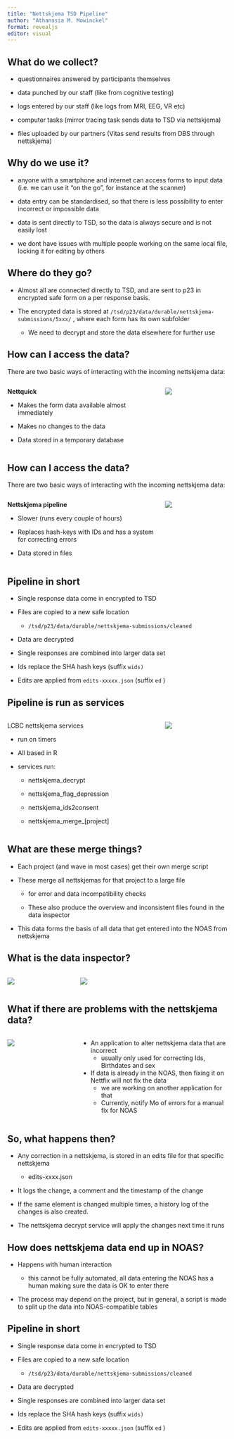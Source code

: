 ```yaml
---
title: "Nettskjema TSD Pipeline"
author: "Athanasia M. Mowinckel"
format: revealjs
editor: visual
---
```


## What do we collect?

-   questionnaires answered by participants themselves

-   data punched by our staff (like from cognitive testing)

-   logs entered by our staff (like logs from MRI, EEG, VR etc)

-   computer tasks (mirror tracing task sends data to TSD via nettskjema)

-   files uploaded by our partners (Vitas send results from DBS through nettskjema)

## Why do we use it?

-   anyone with a smartphone and internet can access forms to input data (i.e. we can use it "on the go", for instance at the scanner)

-   data entry can be standardised, so that there is less possibility to enter incorrect or impossible data

-   data is sent directly to TSD, so the data is always secure and is not easily lost

-   we dont have issues with multiple people working on the same local file, locking it for editing by others

## Where do they go?

-   Almost all are connected directly to TSD, and are sent to p23 in encrypted safe form on a per response basis.

-   The encrypted data is stored at `/tsd/p23/data/durable/nettskjema-submissions/5xxx/` , where each form has its own subfolder

    -   We need to decrypt and store the data elsewhere for further use

## How can I access the data?

There are two basic ways of interacting with the incoming nettskjema data:

::: columns
::: {.column width="70%"}
**Nettquick**

-   Makes the form data available almost immediately

-   Makes no changes to the data

-   Data stored in a temporary database
:::

::: {.column width="30%"}
![](img/nettquick.png)
:::
:::

## How can I access the data?

There are two basic ways of interacting with the incoming nettskjema data:

::: columns
::: {.column width="70%"}
**Nettskjema pipeline**

-   Slower (runs every couple of hours)

-   Replaces hash-keys with IDs and has a system for correcting errors

-   Data stored in files
:::

::: {.column width="30%"}
![](img/nettskjema.png)
:::
:::

## Pipeline in short

-   Single response data come in encrypted to TSD

-   Files are copied to a new safe location

    -   `/tsd/p23/data/durable/nettskjema-submissions/cleaned`

-   Data are decrypted

-   Single responses are combined into larger data set

-   Ids replace the SHA hash keys (suffix `wids)`

-   Edits are applied from `edits-xxxxx.json` (suffix `ed` )

## Pipeline is run as services

::: columns
::: {.column width="70%"}
LCBC nettskjema services

-   run on timers

-   All based in R

-   services run:

    -   nettskjema_decrypt

    -   nettskjema_flag_depression

    -   nettskjema_ids2consent

    -   nettskjema_merge\_\[project\]
:::

::: {.column width="30%"}
![](img/services.png)
:::
:::

## What are these merge things?

-   Each project (and wave in most cases) get their own merge script

-   These merge all nettskjemas for that project to a large file

    -   for error and data incompatibility checks

    -   These also produce the overview and inconsistent files found in the data inspector

-   This data forms the basis of all data that get entered into the NOAS from nettskjema

## What is the data inspector?

::: columns
::: {.column width="30%"}
![](img/datainspector.png)
:::

::: {.column width="70%"}
![](img/datainspector_table.png)
:::
:::

## What if there are problems with the nettskjema data?

::: columns
::: {.column width="30%"}
![](img/nettfix.png)
:::

::: {.column width="70%"}
-   An application to alter nettskjema data that are incorrect
    -   usually only used for correcting Ids, Birthdates and sex
-   If data is already in the NOAS, then fixing it on Nettfix will not fix the data
    -   we are working on another application for that
    -   Currently, notify Mo of errors for a manual fix for NOAS
:::
:::

## So, what happens then?

-   Any correction in a nettskjema, is stored in an edits file for that specific nettskjema

    -   edits-xxxx.json

-   It logs the change, a comment and the timestamp of the change

-   If the same element is changed multiple times, a history log of the changes is also created.

-   The nettskjema decrypt service will apply the changes next time it runs

## How does nettskjema data end up in NOAS?

-   Happens with human interaction

    -   this cannot be fully automated, all data entering the NOAS has a human making sure the data is OK to enter there

-   The process may depend on the project, but in general, a script is made to split up the data into NOAS-compatible tables

## Pipeline in short

-   Single response data come in encrypted to TSD

-   Files are copied to a new safe location

    -   `/tsd/p23/data/durable/nettskjema-submissions/cleaned`

-   Data are decrypted

-   Single responses are combined into larger data set

-   Ids replace the SHA hash keys (suffix `wids)`

-   Edits are applied from `edits-xxxxx.json` (suffix `ed` )
